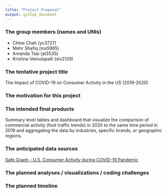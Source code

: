 ```yaml
---
title: "Project Proposal"
output: github_document
---
```


### The group members (names and UNIs)
*   Chloe Chah (yc3727)
*   Mehr Shafiq (ms5965)
*   Amanda Tsai (at3535)
*   Krishna Vemulapalli (slv2129)

### The tentative project title
The Impact of COVID-19 on Consumer Activity in the US (2019-2020) 

### The motivation for this project 


### The intended final products 

Summary level tables and dashboard that visualize the comparison of commercial activity (foot traffic trends) in 2020 to the same time period in 2019 and aggregating the data by industries, specific brands, or geographic regions.

### The anticipated data sources 
[Safe Graph - U.S. Consumer Activity during COVID-19 Pandemic](https://www.safegraph.com/) 


### The planned analyses / visualizations / coding challenges

### The planned timeline
